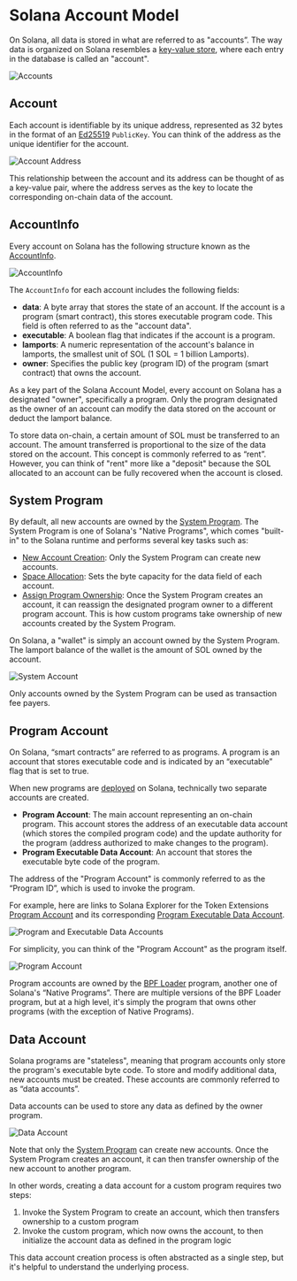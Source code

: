
# Solana Account Model

On Solana, all data is stored in what are referred to as "accounts”. The way
data is organized on Solana resembles a
[key-value store](https://en.wikipedia.org/wiki/Key%E2%80%93value_database),
where each entry in the database is called an "account".

![Accounts](/assets/docs/core/accounts/accounts.svg)

## Account

Each account is identifiable by its unique address, represented as 32 bytes in
the format of an [Ed25519](https://ed25519.cr.yp.to/) `PublicKey`. You can think
of the address as the unique identifier for the account.

![Account Address](/assets/docs/core/accounts/account-address.svg)

This relationship between the account and its address can be thought of as a
key-value pair, where the address serves as the key to locate the corresponding
on-chain data of the account.

## AccountInfo

Every account on Solana has the following structure known as the
[AccountInfo](https://github.com/solana-labs/solana/blob/master/sdk/program/src/account_info.rs#L19).

![AccountInfo](/assets/docs/core/accounts/accountinfo.svg)

The `AccountInfo` for each account includes the following fields:

- **data**: A byte array that stores the state of an account. If the account is
  a program (smart contract), this stores executable program code. This field is
  often referred to as the "account data".
- **executable**: A boolean flag that indicates if the account is a program.
- **lamports**: A numeric representation of the account's balance in lamports,
  the smallest unit of SOL (1 SOL = 1 billion Lamports).
- **owner**: Specifies the public key (program ID) of the program (smart
  contract) that owns the account.

As a key part of the Solana Account Model, every account on Solana has a
designated "owner", specifically a program. Only the program designated as the
owner of an account can modify the data stored on the account or deduct the
lamport balance.

<Callout>
  To store data on-chain, a certain amount of SOL must be transferred to an
  account. The amount transferred is proportional to the size of the data stored
  on the account. This concept is commonly referred to as “rent”. However, you
  can think of "rent" more like a "deposit" because the SOL allocated to an
  account can be fully recovered when the account is closed.
</Callout>

## System Program

By default, all new accounts are owned by the
[System Program](https://github.com/solana-labs/solana/tree/master/programs/system/src).
The System Program is one of Solana's "Native Programs", which comes "built-in"
to the Solana runtime and performs several key tasks such as:

- [New Account Creation](https://github.com/solana-labs/solana/blob/master/programs/system/src/system_processor.rs#L145):
  Only the System Program can create new accounts.
- [Space Allocation](https://github.com/solana-labs/solana/blob/master/programs/system/src/system_processor.rs#L70):
  Sets the byte capacity for the data field of each account.
- [Assign Program Ownership](https://github.com/solana-labs/solana/blob/master/programs/system/src/system_processor.rs#L112):
  Once the System Program creates an account, it can reassign the designated
  program owner to a different program account. This is how custom programs take
  ownership of new accounts created by the System Program.

On Solana, a "wallet" is simply an account owned by the System Program. The
lamport balance of the wallet is the amount of SOL owned by the account.

![System Account](/assets/docs/core/accounts/system-account.svg)

<Callout>
  Only accounts owned by the System Program can be used as transaction fee
  payers.
</Callout>

## Program Account

On Solana, “smart contracts” are referred to as programs. A program is an
account that stores executable code and is indicated by an “executable” flag
that is set to true.

When new programs are
[deployed](https://github.com/solana-labs/solana/blob/master/programs/bpf_loader/src/lib.rs#L498)
on Solana, technically two separate accounts are created.

- **Program Account**: The main account representing an on-chain program. This
  account stores the address of an executable data account (which stores the
  compiled program code) and the update authority for the program (address
  authorized to make changes to the program).
- **Program Executable Data Account**: An account that stores the executable
  byte code of the program.

<Callout>
  The address of the "Program Account" is commonly referred to as the “Program
  ID”, which is used to invoke the program.
</Callout>

For example, here are links to Solana Explorer for the Token Extensions
[Program Account](https://explorer.solana.com/address/TokenzQdBNbLqP5VEhdkAS6EPFLC1PHnBqCXEpPxuEb)
and its corresponding
[Program Executable Data Account](https://explorer.solana.com/address/DoU57AYuPFu2QU514RktNPG22QhApEjnKxnBcu4BHDTY).

![Program and Executable Data Accounts](/assets/docs/core/accounts/program-account-expanded.svg)

For simplicity, you can think of the "Program Account" as the program itself.

![Program Account](/assets/docs/core/accounts/program-account-simple.svg)

Program accounts are owned by the
[BPF Loader](https://github.com/solana-labs/solana/tree/master/programs/bpf_loader/src)
program, another one of Solana's “Native Programs”. There are multiple versions
of the BPF Loader program, but at a high level, it's simply the program that
owns other programs (with the exception of Native Programs).

## Data Account

Solana programs are "stateless", meaning that program accounts only store the
program's executable byte code. To store and modify additional data, new
accounts must be created. These accounts are commonly referred to as “data
accounts”.

Data accounts can be used to store any data as defined by the owner program.

![Data Account](/assets/docs/core/accounts/data-account.svg)

Note that only the [System Program](/docs/core/accounts#system-program) can
create new accounts. Once the System Program creates an account, it can then
transfer ownership of the new account to another program.

In other words, creating a data account for a custom program requires two steps:

1. Invoke the System Program to create an account, which then transfers
   ownership to a custom program
2. Invoke the custom program, which now owns the account, to then initialize the
   account data as defined in the program logic

This data account creation process is often abstracted as a single step, but
it's helpful to understand the underlying process.
